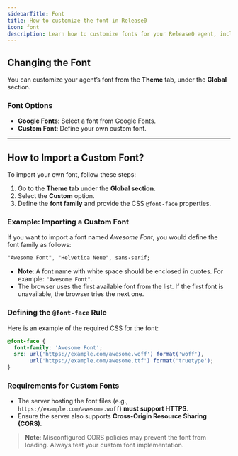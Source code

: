 ```yaml
---
sidebarTitle: Font
title: How to customize the font in Release0
icon: font
description: Learn how to customize fonts for your Release0 agent, including Google Fonts and custom options. This guide provides step-by-step instructions to change the font of your chatbot agent, including how to import custom fonts and define the @font-face rule.
---
```


## Changing the Font

You can customize your agent’s font from the **Theme** tab, under the **Global** section.

### Font Options

- **Google Fonts**: Select a font from Google Fonts.
- **Custom Font**: Define your own custom font.

---

## How to Import a Custom Font?

To import your own font, follow these steps:

1. Go to the **Theme tab** under the **Global section**.
2. Select the **Custom** option.
3. Define the **font family** and provide the CSS `@font-face` properties.

### Example: Importing a Custom Font

If you want to import a font named *Awesome Font*, you would define the font family as follows:

```css
"Awesome Font", "Helvetica Neue", sans-serif;
```

- **Note**: A font name with white space should be enclosed in quotes. For example: `"Awesome Font"`. 
- The browser uses the first available font from the list. If the first font is unavailable, the browser tries the next one.

### Defining the `@font-face` Rule

Here is an example of the required CSS for the font:

```css
@font-face {
  font-family: 'Awesome Font';
  src: url('https://example.com/awesome.woff') format('woff'),
       url('https://example.com/awesome.ttf') format('truetype');
}
```

### Requirements for Custom Fonts

- The server hosting the font files (e.g., `https://example.com/awesome.woff`) **must support HTTPS**.
- Ensure the server also supports **Cross-Origin Resource Sharing (CORS)**.

> **Note**: Misconfigured CORS policies may prevent the font from loading. Always test your custom font implementation.